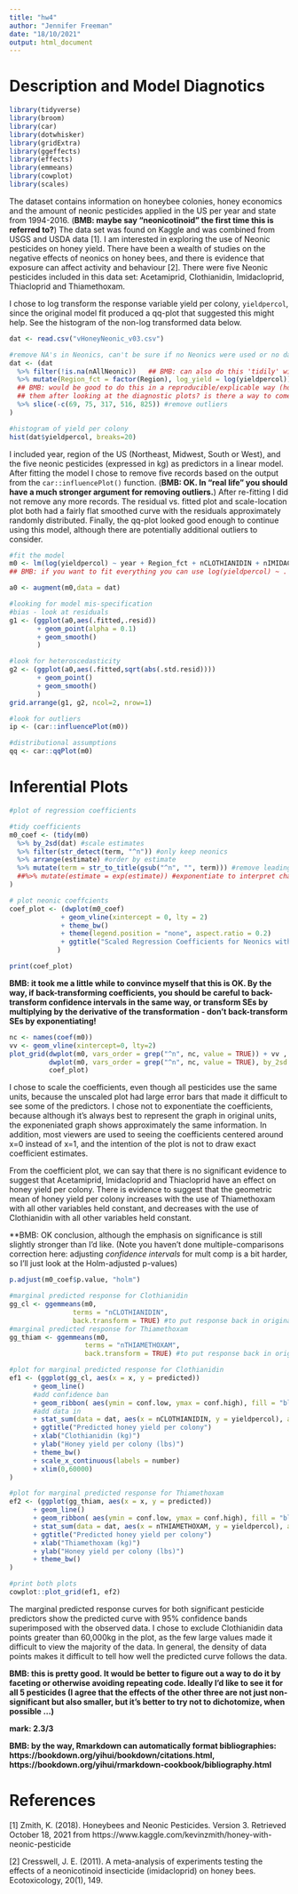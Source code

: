 ```yaml
---
title: "hw4"
author: "Jennifer Freeman"
date: "18/10/2021"
output: html_document
---
```

# Description and Model Diagnotics 

```r
library(tidyverse)
library(broom)
library(car)
library(dotwhisker)
library(gridExtra)
library(ggeffects)
library(effects)
library(emmeans)
library(cowplot)
library(scales)
```

The dataset contains information on honeybee colonies, honey economics and the amount of neonic pesticides applied in the US per year and state from 1994-2016. (**BMB: maybe say "neonicotinoid" the first time this is referred to?**) The data set was found on Kaggle and was combined from USGS and USDA data [1]. I am interested in exploring the use of Neonic pesticides on honey yield. There have been a wealth of studies on the negative effects of neonics on honey bees, and there is evidence that exposure can affect activity and behaviour [2]. There were five Neonic pesticides included in this data set: Acetamiprid, Clothianidin, Imidacloprid, Thiacloprid and Thiamethoxam.

I chose to log transform the response variable yield per colony, `yieldpercol`, since the original model fit produced a qq-plot that suggested this might help. See the histogram of the non-log transformed data below.

```r

dat <- read.csv("vHoneyNeonic_v03.csv")

#remove NA's in Neonics, can't be sure if no Neonics were used or no data available
dat <- (dat 
  %>% filter(!is.na(nAllNeonic))   ## BMB: can also do this 'tidily' with drop_na(nAllNeonic)
  %>% mutate(Region_fct = factor(Region), log_yield = log(yieldpercol))
  ## BMB: would be good to do this in a reproducible/explicable way (how were these chosen? did you drop
  ## them after looking at the diagnostic plots? is there a way to come up with an automatic rule?)
  %>% slice(-c(69, 75, 317, 516, 825)) #remove outliers
)

#histogram of yield per colony
hist(dat$yieldpercol, breaks=20)
```

I included year, region of the US (Northeast, Midwest, South or West), and the five neonic pesticides (expressed in kg) as predictors in a linear model. After fitting the model I chose to remove five records based on the output from the `car::influencePlot()` function. (**BMB: OK. In "real life" you should have a much stronger argument for removing outliers.**) After re-fitting I did not remove any more records. The residual vs. fitted plot and scale-location plot both had a fairly flat smoothed curve with the residuals approximately randomly distributed. Finally, the qq-plot looked good enough to continue using this model, although there are potentially additional outliers to consider.

```r
#fit the model
m0 <- lm(log(yieldpercol) ~ year + Region_fct + nCLOTHIANIDIN + nIMIDACLOPRID + nTHIAMETHOXAM + nACETAMIPRID + nTHIACLOPRID, data = dat)
## BMB: if you want to fit everything you can use log(yieldpercol) ~ . , or log(yieldpercol) ~ . - <vars to omit>

a0 <- augment(m0,data = dat)

#looking for model mis-specification
#bias - look at residuals
g1 <- (ggplot(a0,aes(.fitted,.resid)) 
       + geom_point(alpha = 0.1)
       + geom_smooth()
       )

#look for heteroscedasticity
g2 <- (ggplot(a0,aes(.fitted,sqrt(abs(.std.resid))))
       + geom_point()
       + geom_smooth()
       )
grid.arrange(g1, g2, ncol=2, nrow=1)

#look for outliers
ip <- (car::influencePlot(m0))

#distributional assumptions
qq <- car::qqPlot(m0)

```

# Inferential Plots

```r
#plot of regression coefficients

#tidy coefficients
m0_coef <- (tidy(m0) 
  %>% by_2sd(dat) #scale estimates
  %>% filter(str_detect(term, "^n")) #only keep neonics
  %>% arrange(estimate) #order by estimate
  %>% mutate(term = str_to_title(gsub("^n", "", term))) #remove leading n, and convert case
  ##%>% mutate(estimate = exp(estimate)) #exponentiate to interpret changes in response
)

# plot neonic coeffcients
coef_plot <- (dwplot(m0_coef)
             + geom_vline(xintercept = 0, lty = 2)
             + theme_bw()
             + theme(legend.position = "none", aspect.ratio = 0.2)
             + ggtitle("Scaled Regression Coefficients for Neonics with 95% CI")
            )

print(coef_plot)
```
**BMB: it took me a little while to convince myself that this is OK.
By the way, if back-transforming coefficients, you should be careful to back-transform confidence intervals in the same way, or transform SEs by multiplying by the derivative of the transformation - don't back-transform SEs by exponentiating!**

```r
nc <- names(coef(m0))
vv <- geom_vline(xintercept=0, lty=2)
plot_grid(dwplot(m0, vars_order = grep("^n", nc, value = TRUE)) + vv ,
          dwplot(m0, vars_order = grep("^n", nc, value = TRUE), by_2sd = TRUE) + vv,
          coef_plot)
```

I chose to scale the coefficients, even though all pesticides use the same units, because the unscaled plot had large error bars that made it difficult to see some of the predictors. I chose not to exponentiate the coefficients, because although it's always best to represent the graph in original units, the exponeniated graph shows approximately the same information. In addition, most viewers are used to seeing the coefficients centered around x=0 instead of x=1, and the intention of the plot is not to draw exact coefficient estimates. 

From the coefficient plot, we can say that there is no significant evidence to suggest that Acetamiprid, Imidacloprid and Thiacloprid have an effect on honey yield per colony. There is evidence to suggest that the geometric mean of honey yield per colony increases with the use of Thiamethoxam with all other variables held constant, and decreases with the use of Clothianidin with all other variables held constant.

**BMB: OK conclusion, although the emphasis on significance is still slightly stronger than I'd like. (Note you haven't done multiple-comparisons correction here: adjusting *confidence intervals* for mult comp is a bit harder, so I'll just look at the Holm-adjusted p-values)

```r
p.adjust(m0_coef$p.value, "holm")
```


```r

#marginal predicted response for Clothianidin
gg_cl <- ggemmeans(m0, 
                terms = "nCLOTHIANIDIN",
                back.transform = TRUE) #to put response back in original units
#marginal predicted response for Thiamethoxam
gg_thiam <- ggemmeans(m0, 
                   terms = "nTHIAMETHOXAM",
                   back.transform = TRUE) #to put response back in original units

#plot for marginal predicted response for Clothianidin
ef1 <- (ggplot(gg_cl, aes(x = x, y = predicted)) 
      + geom_line()
      #add confidence ban
      + geom_ribbon( aes(ymin = conf.low, ymax = conf.high), fill = "blue", alpha = 0.15)
      #add data in
      + stat_sum(data = dat, aes(x = nCLOTHIANIDIN, y = yieldpercol), alpha = 0.2)
      + ggtitle("Predicted honey yield per colony")
      + xlab("Clothianidin (kg)")
      + ylab("Honey yield per colony (lbs)")
      + theme_bw()
      + scale_x_continuous(labels = number)
      + xlim(0,60000)
)

#plot for marginal predicted response for Thiamethoxam
ef2 <- (ggplot(gg_thiam, aes(x = x, y = predicted)) 
      + geom_line()
      + geom_ribbon( aes(ymin = conf.low, ymax = conf.high), fill = "blue", alpha = 0.15)
      + stat_sum(data = dat, aes(x = nTHIAMETHOXAM, y = yieldpercol), alpha = 0.2)
      + ggtitle("Predicted honey yield per colony")
      + xlab("Thiamethoxam (kg)")
      + ylab("Honey yield per colony (lbs)")
      + theme_bw()
)

#print both plots
cowplot::plot_grid(ef1, ef2)
```

The marginal predicted response curves for both significant pesticide predictors show the predicted curve with 95% confidence bands superimposed with the observed data. I chose to exclude Clothianidin data points greater than 60,000kg in the plot, as the few large values made it difficult to view the majority of the data. In general, the density of data points makes it difficult to tell how well the predicted curve follows the data. 

**BMB: this is pretty good. It would be better to figure out a way to do it by faceting or otherwise avoiding repeating code. Ideally I'd like to see it for all 5 pesticides (I agree that the effects of the other three are not just non-significant but also smaller, but it's better to try not to dichotomize, when possible ...)**

**mark: 2.3/3**

**BMB: by the way, Rmarkdown can automatically format bibliographies: https://bookdown.org/yihui/bookdown/citations.html, https://bookdown.org/yihui/rmarkdown-cookbook/bibliography.html**

# References

[1] Zmith, K. (2018). Honeybees and Neonic Pesticides. Version 3. Retrieved October 18, 2021 from https://www.kaggle.com/kevinzmith/honey-with-neonic-pesticide

[2] Cresswell, J. E. (2011). A meta-analysis of experiments testing the effects of a neonicotinoid insecticide (imidacloprid) on honey bees. Ecotoxicology, 20(1), 149.
